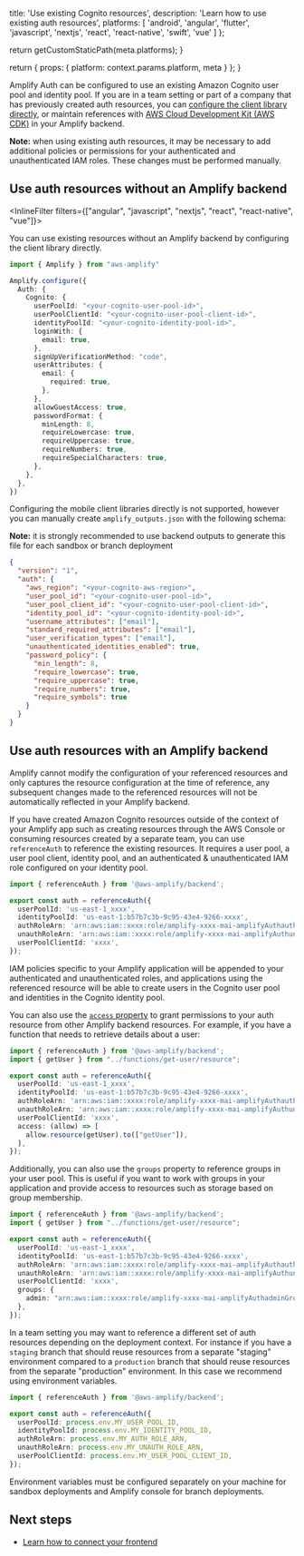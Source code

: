 
  title: 'Use existing Cognito resources',
  description: 'Learn how to use existing auth resources',
  platforms: [
    'android',
    'angular',
    'flutter',
    'javascript',
    'nextjs',
    'react',
    'react-native',
    'swift',
    'vue'
  ]
};

  return getCustomStaticPath(meta.platforms);
}

  return {
    props: {
      platform: context.params.platform,
      meta
    }
  };
}

Amplify Auth can be configured to use an existing Amazon Cognito user pool and identity pool. If you are in a team setting or part of a company that has previously created auth resources, you can [configure the client library directly](#use-auth-resources-without-an-amplify-backend), or maintain references with [AWS Cloud Development Kit (AWS CDK)](https://aws.amazon.com/cdk/) in your Amplify backend.

<Callout info>

**Note:** when using existing auth resources, it may be necessary to add additional policies or permissions for your authenticated and unauthenticated IAM roles. These changes must be performed manually.

</Callout>

## Use auth resources without an Amplify backend

<InlineFilter filters={["angular", "javascript", "nextjs", "react", "react-native", "vue"]}>

You can use existing resources without an Amplify backend by configuring the client library directly.

```ts title="src/main.ts"
import { Amplify } from "aws-amplify"

Amplify.configure({
  Auth: {
    Cognito: {
      userPoolId: "<your-cognito-user-pool-id>",
      userPoolClientId: "<your-cognito-user-pool-client-id>",
      identityPoolId: "<your-cognito-identity-pool-id>",
      loginWith: {
        email: true,
      },
      signUpVerificationMethod: "code",
      userAttributes: {
        email: {
          required: true,
        },
      },
      allowGuestAccess: true,
      passwordFormat: {
        minLength: 8,
        requireLowercase: true,
        requireUppercase: true,
        requireNumbers: true,
        requireSpecialCharacters: true,
      },
    },
  },
})
```

</InlineFilter>
<InlineFilter filters={["android", "flutter", "swift"]}>

Configuring the mobile client libraries directly is not supported, however you can manually create `amplify_outputs.json` with the following schema:

<Callout info>

**Note:** it is strongly recommended to use backend outputs to generate this file for each sandbox or branch deployment

</Callout>

```json title="amplify_outputs.json"
{
  "version": "1",
  "auth": {
    "aws_region": "<your-cognito-aws-region>",
    "user_pool_id": "<your-cognito-user-pool-id>",
    "user_pool_client_id": "<your-cognito-user-pool-client-id>",
    "identity_pool_id": "<your-cognito-identity-pool-id>",
    "username_attributes": ["email"],
    "standard_required_attributes": ["email"],
    "user_verification_types": ["email"],
    "unauthenticated_identities_enabled": true,
    "password_policy": {
      "min_length": 8,
      "require_lowercase": true,
      "require_uppercase": true,
      "require_numbers": true,
      "require_symbols": true
    }
  }
}
```

</InlineFilter>

## Use auth resources with an Amplify backend

<Callout warning>

Amplify cannot modify the configuration of your referenced resources and only captures the resource configuration at the time of reference, any subsequent changes made to the referenced resources will not be automatically reflected in your Amplify backend.

</Callout>

If you have created Amazon Cognito resources outside of the context of your Amplify app such as creating resources through the AWS Console or consuming resources created by a separate team, you can use `referenceAuth` to reference the existing resources. It requires a user pool, a user pool client, identity pool, and an authenticated & unauthenticated IAM role configured on your identity pool.

```ts title="amplify/auth/resource.ts"
import { referenceAuth } from '@aws-amplify/backend';

export const auth = referenceAuth({
  userPoolId: 'us-east-1_xxxx',
  identityPoolId: 'us-east-1:b57b7c3b-9c95-43e4-9266-xxxx',
  authRoleArn: 'arn:aws:iam::xxxx:role/amplify-xxxx-mai-amplifyAuthauthenticatedU-xxxx',
  unauthRoleArn: 'arn:aws:iam::xxxx:role/amplify-xxxx-mai-amplifyAuthunauthenticate-xxxx',
  userPoolClientId: 'xxxx',
});
```

<Callout info>

IAM policies specific to your Amplify application will be appended to your authenticated and unauthenticated roles, and applications using the referenced resource will be able to create users in the Cognito user pool and identities in the Cognito identity pool.

</Callout>

You can also use the [`access` property](/[platform]/build-a-backend/auth/grant-access-to-auth-resources/) to grant permissions to your auth resource from other Amplify backend resources. For example, if you have a function that needs to retrieve details about a user:

```ts title="amplify/auth/resource.ts"
import { referenceAuth } from '@aws-amplify/backend';
import { getUser } from "../functions/get-user/resource";

export const auth = referenceAuth({
  userPoolId: 'us-east-1_xxxx',
  identityPoolId: 'us-east-1:b57b7c3b-9c95-43e4-9266-xxxx',
  authRoleArn: 'arn:aws:iam::xxxx:role/amplify-xxxx-mai-amplifyAuthauthenticatedU-xxxx',
  unauthRoleArn: 'arn:aws:iam::xxxx:role/amplify-xxxx-mai-amplifyAuthunauthenticate-xxxx',
  userPoolClientId: 'xxxx',
  access: (allow) => [
    allow.resource(getUser).to(["getUser"]),
  ],
});
```

Additionally, you can also use the `groups` property to reference groups in your user pool. This is useful if you want to work with groups in your application and provide access to resources such as storage based on group membership.

```ts title="amplify/auth/resource.ts"
import { referenceAuth } from '@aws-amplify/backend';
import { getUser } from "../functions/get-user/resource";

export const auth = referenceAuth({
  userPoolId: 'us-east-1_xxxx',
  identityPoolId: 'us-east-1:b57b7c3b-9c95-43e4-9266-xxxx',
  authRoleArn: 'arn:aws:iam::xxxx:role/amplify-xxxx-mai-amplifyAuthauthenticatedU-xxxx',
  unauthRoleArn: 'arn:aws:iam::xxxx:role/amplify-xxxx-mai-amplifyAuthunauthenticate-xxxx',
  userPoolClientId: 'xxxx',
  groups: {
    admin: "arn:aws:iam::xxxx:role/amplify-xxxx-mai-amplifyAuthadminGroupRole-xxxx",
  },
});
```

In a team setting you may want to reference a different set of auth resources depending on the deployment context. For instance if you have a `staging` branch that should reuse resources from a separate "staging" environment compared to a `production` branch that should reuse resources from the separate "production" environment. In this case we recommend using environment variables.

```ts title="amplify/auth/resource.ts"
import { referenceAuth } from '@aws-amplify/backend';

export const auth = referenceAuth({
  userPoolId: process.env.MY_USER_POOL_ID,
  identityPoolId: process.env.MY_IDENTITY_POOL_ID,
  authRoleArn: process.env.MY_AUTH_ROLE_ARN,
  unauthRoleArn: process.env.MY_UNAUTH_ROLE_ARN,
  userPoolClientId: process.env.MY_USER_POOL_CLIENT_ID,
});
```

Environment variables must be configured separately on your machine for sandbox deployments and Amplify console for branch deployments.

## Next steps

- [Learn how to connect your frontend](/[platform]/build-a-backend/auth/connect-your-frontend/)
